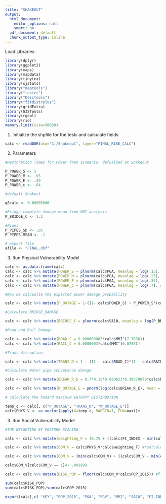 ---
title: "SHAKEOUT"
output:
  html_document:
    editor_options: null
    smart: no
  pdf_document: default
  chunk_output_type: inline
---
Load Libraries:
```{r message=F, warning=F}
library(dplyr)
library(ggplot2)
library(maps)
library(mapdata)
library(tinytex)
library(sjstats)
library("maptools")
library("raster")
library("DescTools")
library("fitdistrplus")
library(gridExtra)
library(GISTools)
library(rgdal)
library(rio)
memory.limit(size=50000)
```
1. Initialize the shpfile for the tests and calculate fields: 
```{r}
calc <- readOGR(dsn="C:/Shakeout", layer="FINAL_RISK_CALC")  
```
2. Parameters
```{r}
#Restoration Times for Power from scneario, defualted at Shakeout

P_POWER_S <- 1
P_POWER_M <- .95
P_POWER_E <- .49
P_POWER_c <- .04 

#defualt Shakout

qScale <- 0.09005686 

#Bridge complete damage mean from NBI analysis
P_BRIDGE_C <- 1.2

#Pipes
P_PIPES_SD <- .85
P_PIPES_MEAN <- .1 

# export file
afile <- "FINAL.dbf"
```
3. Run Physical Vulnerability Model
```{r}
calc <- as.data.frame(calc)
calc <- calc %>% mutate(POWER_S = plnorm(calc$PGA, meanlog = log(.15), sdlog = .6))
calc <- calc %>% mutate(POWER_M = plnorm(calc$PGA, meanlog = log(.25), sdlog = .5))
calc <- calc %>% mutate(POWER_E = plnorm(calc$PGA, meanlog = log(.35), sdlog = .4))
calc <- calc %>% mutate(POWER_C = plnorm(calc$PGA, meanlog = log(.7), sdlog = .4))

#Now we calcualte the expected power damage probability

calc <- calc %>% mutate(P_OUTAGE = 1-((1- calc$POWER_S) + P_POWER_S*(calc$POWER_S - calc$POWER_M)+ P_POWER_M*( calc$POWER_M - calc$POWER_E) + P_POWER_E*(calc$POWER_E - calc$POWER_C) + P_POWER_c* calc$POWER_C))

#Calculate BRIDGE_DAMAGE

calc <- calc %>% mutate(BRIDGE_C = plnorm(calc$SA10, meanlog = log(P_BRIDGE_C), sdlog = .6))

#Road and Rail Damage

calc <- calc %>% mutate(ROAD_C = 0.000000005*calc$MMI^(7.7086))
calc <- calc %>% mutate(RAIL_C = 0.0000003*calc$MMI^(6.0707))

#Trans disruption

calc <- calc %>% mutate(TRANS_D = 1 - ((1 - calc$ROAD_C)*(1 - calc$RAIL_C)*(1 - calc$BRIDGE_C)))

#Calculate Water pipe conveyance damage

calc <- calc %>% mutate(BREAK_R_E = 0.7*0.15*0.003623*0.39370079*calc$PGV*3.2808) 

calc <- calc %>% mutate(W_OUTAGE_E = pnorm(log(calc$BREAK_R_E), mean = log(P_PIPES_MEAN), sd = P_PIPES_SD))

# calculate the hazard maximum ENTROPY DISTIRBUTION

temp_c <- calc[, c("P_OUTAGE", "TRANS_D", "W_OUTAGE_E")]
calc$PHYS_V <- as.vector(apply(X=temp_c, MARGIN=1, FUN=max))#
```
3. Run Social Vulnerability Model
```{r}

#THE WEIGHTING BY FEATURE SCALING

calc <- calc %>% mutate(weighting_F = (0.75 + ((calc$FI_INDEX - min(calc$FI_INDEX))*(0.5))/(max(calc$FI_INDEX)- min(calc$FI_INDEX))))

calc <- calc %>% mutate(COM_V = calc$PHYS_V*calc$weighting_F) #*sd(calc$qfactor)

calc <- calc %>% mutate(COM_V = (min(calc$COM_V) + ((calc$COM_V - min(calc$COM_V))*(1 -min(calc$COM_V)))/(max(calc$COM_V)- min(calc$COM_V)))) #rescale the tail

calc$COM_V[calc$COM_V == 1]<- .999999

calc <- calc %>% mutate(RISK_POP = floor(calc$COM_V*calc$POP_2015)) #floor round

sum(calc$RISK_POP)
sum(calc$RISK_POP)/sum(calc$POP_2015)
```

```{r}
export(calc[,c( "KEY", "POP_2015", "PGA", "PGV", "MMI", "SA10", "FI_INDEX", "SOVI0610CA", "coords.x1", "coords.x2", "P_OUTAGE", "BRIDGE_C", "ROAD_C", "RAIL_C", "TRANS_D", "BREAK_R_E", "W_OUTAGE_E", "PHYS_V",  "COM_V", "RISK_POP")], "FINAL.dbf", format = "dbf")
```



